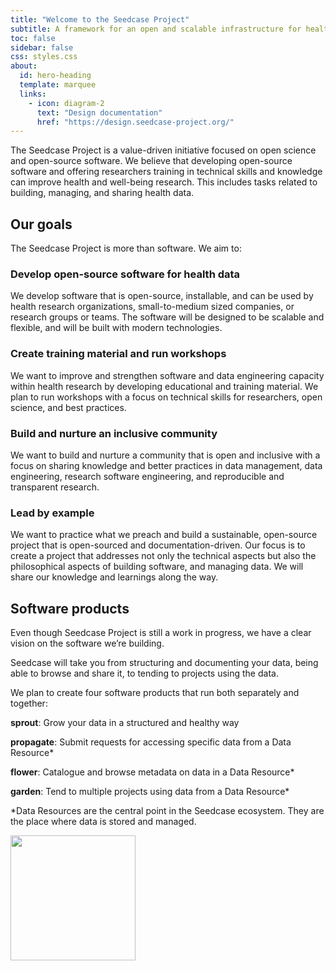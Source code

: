 ```yaml
---
title: "Welcome to the Seedcase Project"
subtitle: A framework for an open and scalable infrastructure for health data
toc: false
sidebar: false
css: styles.css
about:
  id: hero-heading
  template: marquee
  links: 
    - icon: diagram-2
      text: "Design documentation"
      href: "https://design.seedcase-project.org/"
---
```


:::{#hero-heading}

The Seedcase Project is a value-driven initiative focused on open science and open-source software. We believe that developing open-source software and offering researchers training in technical skills and knowledge can improve health and well-being research. This includes tasks related to building, managing, and sharing health data.

:::

## Our goals 

The Seedcase Project is more than software. We aim to:

:::{.grid .wider-grid}
:::{.g-col-6 .g-col-md-3 .landing-page-card}
 
### Develop open-source software for health data

We develop software that is open-source, installable, and can be used by health research organizations, small-to-medium sized companies, or research groups or teams. The software will be designed to be scalable and flexible, and will be built with modern technologies.

::: 
:::{.g-col-6 .g-col-md-3 .landing-page-card}

### Create training material and run workshops

We want to improve and strengthen software and data engineering capacity within health research by developing educational and training material. We plan to run workshops with a focus on technical skills for researchers, open science, and best practices.

:::
:::{.g-col-6 .g-col-md-3 .landing-page-card}

### Build and nurture an inclusive community

We want to build and nurture a community that is open and inclusive with a focus on sharing knowledge and better practices in data management, data engineering, research software engineering, and reproducible and transparent research.

:::
:::{.g-col-6 .g-col-md-3 .landing-page-card}

### Lead by example

We want to practice what we preach and build a sustainable, open-source project that is open-sourced and documentation-driven. Our focus is to create a project that addresses not only the technical aspects but also the philosophical aspects of building software, and managing data. We will share our knowledge and learnings along the way.

:::
:::


<!-- TODO: List overview of purposes/principles here? -->

:::{.landing-page-banner}
:::{.landing-page-banner-content}

## Software products

:::{.grid}
:::{.g-col-8} 

Even though Seedcase Project is still a work in progress, we have a clear vision on the software we’re building. 

Seedcase will take you from structuring and documenting your data, being able to browse and share it, to tending to projects using the data.

We plan to create four software products that run both separately and together: 

**sprout**: Grow your data in a structured and healthy way

**propagate**: Submit requests for accessing specific data from a Data Resource*

**flower**: Catalogue and browse metadata on data in a Data Resource*

**garden**: Tend to multiple projects using data from a Data Resource*

*Data Resources are the central point in the Seedcase ecosystem. They are the place where data is stored and managed.

:::
:::{.g-col-4}

![](_extensions/seedcase-project/seedcase-theme/logos/software-product-logos.svg){fig-alt="The logos of the Seedcase software products." fig-align="right" width="200px"}

:::
:::
:::
:::
